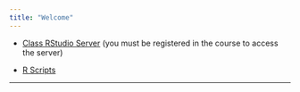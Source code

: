 ```yaml
---
title: "Welcome"
---
```



* [Class RStudio Server](https://mathr.math.appstate.edu) (you must be registered in the course to access the server)

* [R Scripts](./CoursePacing/CoursePacingS2020.html)


* * *